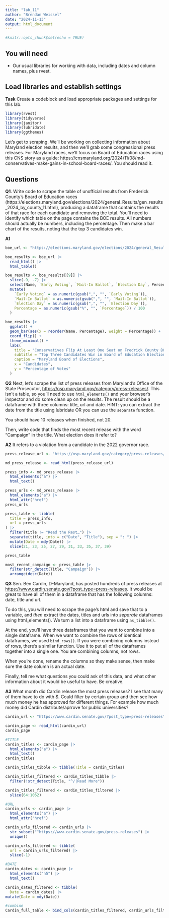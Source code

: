 ```yaml
---
title: "lab_11"
author: "Brendan Weissel"
date: "2024-11-13"
output: html_document
---
```


```r
#knitr::opts_chunk$set(echo = TRUE)
```

## You will need

-   Our usual libraries for working with data, including dates and column names, plus rvest.

## Load libraries and establish settings

**Task** Create a codeblock and load appropriate packages and settings for this lab.

```r
library(rvest)
library(tidyverse)
library(janitor)
library(lubridate)
library(ggthemes)

```


Let's get to scraping. We'll be working on collecting information about Maryland election results, and then we'll grab some congressional press releases. For Maryland races, we'll focus on Board of Education races using this CNS story as a guide: https://cnsmaryland.org/2024/11/08/md-conservatives-make-gains-in-school-board-races/. You should read it.

## Questions

**Q1**. Write code to scrape the table of unofficial results from Frederick County's Board of Education races (https://elections.maryland.gov/elections/2024/general_Results/gen_results_2024_by_county_11.html), producing a dataframe that contains the results of that race for each candidate and removing the total. You'll need to identify which table on the page contains the BOE results. All numbers should actually be numbers, including the percentage. Then make a bar chart of the results, noting that the top 3 candidates win.

**A1**

```r
boe_url <- "https://elections.maryland.gov/elections/2024/general_Results/gen_results_2024_by_county_11.html"

boe_results <- boe_url |>
  read_html() |>
  html_table()

boe_results <- boe_results[[9]] |>
  slice(-9, -7) |> 
  select(Name, `Early Voting`, `Mail-In Ballot`, `Election Day`, Percentage) |>
  mutate(
    `Early Voting` = as.numeric(gsub(",", "", `Early Voting`)),
    `Mail-In Ballot` = as.numeric(gsub(",", "", `Mail-In Ballot`)),
    `Election Day` = as.numeric(gsub(",", "", `Election Day`)),
    Percentage = as.numeric(gsub("%", "", `Percentage`)) / 100
  )

boe_results |>
  ggplot() + 
  geom_bar(aes(x = reorder(Name, Percentage), weight = Percentage)) + 
  coord_flip() + 
  theme_minimal() + 
  labs(
    title = "Conservatives Flip At Least One Seat on Fredrick County BOE",
    subtitle = "Top Three Candidates Win in Board of Education Elections",
    caption = "Maryland Board of Elections",
    x = "Candidates",
    y = "Percentage of Votes"
  )
```

**Q2** Next, let's scrape the list of press releases from Maryland's Office of the State Prosecutor, <https://osp.maryland.gov/category/press-releases/>. This isn't a table, so you'll need to use `html_elements()` and your browser's inspector and do some clean up on the results. The result should be a dataframe with three columns: title, url and date. HINT: you can extract the date from the title using lubridate OR you can use the `separate` function.

You should have 10 releases when finished, not 20.

Then, write code that finds the most recent release with the word "Campaign" in the title. What election does it refer to?

**A2** It refers to a violation from a candidate in the 2022 governor race. 

```r
press_release_url <- "https://osp.maryland.gov/category/press-releases/"

md_press_release <- read_html(press_release_url)

press_info <- md_press_release |> 
  html_elements("a") |> 
  html_text()

press_urls <- md_press_release |> 
  html_elements("a") |> 
  html_attr("href")
press_urls

press_table <- tibble(
  title = press_info,
  url = press_urls
) |> 
  filter(title != "Read the Rest…") |> 
  separate(title, into = c("Date", "Title"), sep = ": ") |> 
  mutate(Date = mdy(Date)) |>
  slice(21, 23, 25, 27, 29, 31, 33, 35, 37, 39)

press_table

most_recent_campaign <- press_table |>
  filter(str_detect(Title, "Campaign")) |>
  arrange(desc(Date))

```

**Q3** Sen. Ben Cardin, D-Maryland, has posted hundreds of press releases at <https://www.cardin.senate.gov/?post_type=press-releases>. It would be great to have all of them in a dataframe that has the following columns: date, title and url.

To do this, you will need to scrape the page's html and save that to a variable, and *then* extract the dates, titles and urls into *separate* dataframes using html_elements(). We turn a list into a dataframe using `as_tibble()`.

At the end, you'll have three dataframes that you want to combine into a single dataframe. When we want to combine the rows of identical dataframes, we used `bind_rows()`. If you were combining columns instead of rows, there's a similar function. Use it to put all of the dataframes together into a single one. You are combining columns, not rows.

When you're done, rename the columns so they make sense, then make sure the date column is an actual date.

Finally, tell me what questions you could ask of this data, and what other information about it would be useful to have. Be creative.


**A3** What month did Cardin release the most press releases? I see that many of them have to do with $. Could filter by certain group and then see how much money he has approved for different things. For example how much money did Cardin distribute/aprrove for public universities? 

```r
cardin_url <- "https://www.cardin.senate.gov/?post_type=press-releases"

cardin_page <- read_html(cardin_url)
cardin_page

#TITLE
cardin_titles <- cardin_page |> 
  html_elements("a") |> 
  html_text()
cardin_titles

cardin_titles_tibble <- tibble(Title = cardin_titles)

cardin_titles_filtered <- cardin_titles_tibble |>
  filter(!str_detect(Title, "^/|Read More")) 

cardin_titles_filtered <- cardin_titles_filtered |>
  slice(64:1062)

#URL
cardin_urls <- cardin_page |> 
  html_elements("a") |> 
  html_attr("href")

cardin_urls_filtered <- cardin_urls |> 
  str_subset("^https://www.cardin.senate.gov/press-releases") |> 
  unique()

cardin_urls_filtered <- tibble(
  url = cardin_urls_filtered) |> 
  slice(-1) 

#DATE
cardin_dates <- cardin_page |> 
  html_elements("h5") |> 
  html_text()

cardin_dates_filtered <- tibble(
  Date = cardin_dates) |> 
mutate(Date = mdy(Date))

#combine
Cardin_full_table <- bind_cols(cardin_titles_filtered, cardin_urls_filtered, cardin_dates_filtered)





```

